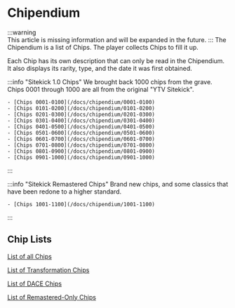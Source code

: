 # Chipendium

:::warning	
This article is missing information and will be expanded in the future. 
:::
The Chipendium is a list of Chips. The player collects Chips to fill it up.

Each Chip has its own description that can only be read in the Chipendium. It also displays its rarity, type, and the date it was first obtained.

:::info "Sitekick 1.0 Chips"
	We brought back 1000 chips from the grave.  Chips 0001 through 1000 are all from the original "YTV Sitekick".
	
	- [Chips 0001-0100](/docs/chipendium/0001-0100)
	- [Chips 0101-0200](/docs/chipendium/0101-0200)
	- [Chips 0201-0300](/docs/chipendium/0201-0300)
	- [Chips 0301-0400](/docs/chipendium/0301-0400)
	- [Chips 0401-0500](/docs/chipendium/0401-0500)
	- [Chips 0501-0600](/docs/chipendium/0501-0600)
	- [Chips 0601-0700](/docs/chipendium/0601-0700)
	- [Chips 0701-0800](/docs/chipendium/0701-0800)
	- [Chips 0801-0900](/docs/chipendium/0801-0900)
	- [Chips 0901-1000](/docs/chipendium/0901-1000)
:::

:::info "Sitekick Remastered Chips"
	Brand new chips, and some classics that have been redone to a higher standard.
	
	- [Chips 1001-1100](/docs/chipendium/1001-1100)
:::

## Chip Lists
[List of all Chips](/docs/chipendium/All-Chips)

[List of Transformation Chips](/Home/Sitekick/Chips/Transformation-Chips)

[List of DACE Chips](/Home/Sitekick/DACE/Winners)

[List of Remastered-Only Chips](/docs/chipendium/New-Chips)